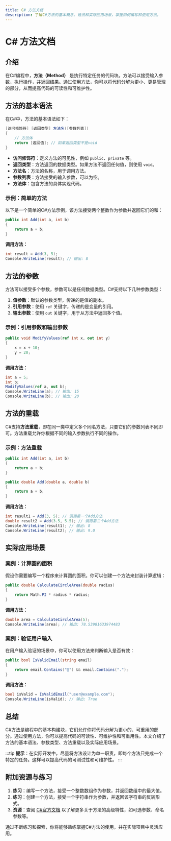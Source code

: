 ```yaml
---
title: C# 方法文档
description: 了解C#方法的基本概念、语法和实际应用场景，掌握如何编写和使用方法。
---
```


# C# 方法文档

## 介绍

在C#编程中，**方法（Method）** 是执行特定任务的代码块。方法可以接受输入参数，执行操作，并返回结果。通过使用方法，你可以将代码分解为更小、更易管理的部分，从而提高代码的可读性和可维护性。

## 方法的基本语法

在C#中，方法的基本语法如下：

```csharp
[访问修饰符] [返回类型] 方法名([参数列表])
{
    // 方法体
    return [返回值]; // 如果返回类型不是void
}
```

- **访问修饰符**：定义方法的可见性，例如 `public`、`private` 等。
- **返回类型**：方法返回的数据类型。如果方法不返回任何值，则使用 `void`。
- **方法名**：方法的名称，用于调用方法。
- **参数列表**：方法接受的输入参数，可以为空。
- **方法体**：包含方法的具体实现代码。

### 示例：简单的方法

以下是一个简单的C#方法示例，该方法接受两个整数作为参数并返回它们的和：

```csharp
public int Add(int a, int b)
{
    return a + b;
}
```

**调用方法：**

```csharp
int result = Add(3, 5);
Console.WriteLine(result); // 输出: 8
```

## 方法的参数

方法可以接受多个参数，参数可以是任何数据类型。C#支持以下几种参数类型：

1. **值参数**：默认的参数类型，传递的是值的副本。
2. **引用参数**：使用 `ref` 关键字，传递的是变量的引用。
3. **输出参数**：使用 `out` 关键字，用于从方法中返回多个值。

### 示例：引用参数和输出参数

```csharp
public void ModifyValues(ref int x, out int y)
{
    x = x + 10;
    y = 20;
}
```

**调用方法：**

```csharp
int a = 5;
int b;
ModifyValues(ref a, out b);
Console.WriteLine(a); // 输出: 15
Console.WriteLine(b); // 输出: 20
```

## 方法的重载

C#支持**方法重载**，即在同一类中定义多个同名方法，只要它们的参数列表不同即可。方法重载允许你根据不同的输入参数执行不同的操作。

### 示例：方法重载

```csharp
public int Add(int a, int b)
{
    return a + b;
}

public double Add(double a, double b)
{
    return a + b;
}
```

**调用方法：**

```csharp
int result1 = Add(3, 5); // 调用第一个Add方法
double result2 = Add(3.5, 5.5); // 调用第二个Add方法
Console.WriteLine(result1); // 输出: 8
Console.WriteLine(result2); // 输出: 9.0
```

## 实际应用场景

### 案例：计算圆的面积

假设你需要编写一个程序来计算圆的面积。你可以创建一个方法来封装计算逻辑：

```csharp
public double CalculateCircleArea(double radius)
{
    return Math.PI * radius * radius;
}
```

**调用方法：**

```csharp
double area = CalculateCircleArea(5);
Console.WriteLine(area); // 输出: 78.53981633974483
```

### 案例：验证用户输入

在用户输入验证的场景中，你可以使用方法来判断输入是否有效：

```csharp
public bool IsValidEmail(string email)
{
    return email.Contains("@") && email.Contains(".");
}
```

**调用方法：**

```csharp
bool isValid = IsValidEmail("user@example.com");
Console.WriteLine(isValid); // 输出: True
```

## 总结

C#方法是编程中的基本构建块，它们允许你将代码分解为更小的、可重用的部分。通过使用方法，你可以提高代码的可读性、可维护性和可重用性。本文介绍了方法的基本语法、参数类型、方法重载以及实际应用场景。

:::tip
**提示**：在实际开发中，尽量将方法设计为单一职责，即每个方法只完成一个特定的任务。这样可以提高代码的可测试性和可维护性。
:::

## 附加资源与练习

1. **练习**：编写一个方法，接受一个整数数组作为参数，并返回数组中的最大值。
2. **练习**：创建一个方法，接受一个字符串作为参数，并返回该字符串的反转形式。
3. **资源**：查阅 [C#官方文档](https://learn.microsoft.com/en-us/dotnet/csharp/) 以了解更多关于方法的高级特性，如可选参数、命名参数等。

通过不断练习和探索，你将能够熟练掌握C#方法的使用，并在实际项目中灵活应用。